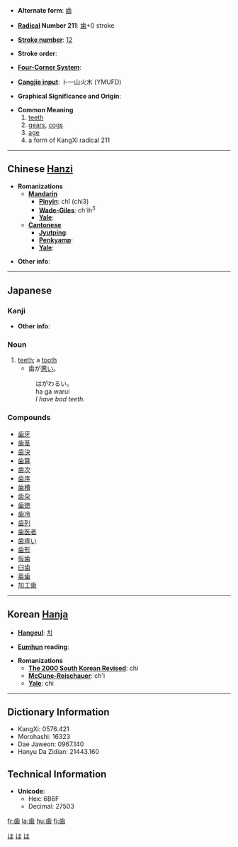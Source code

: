 * '''Alternate form''': [[齒]]

* '''[[Wiktionary:Chinese radical index| Radical]] Number 211''': [[Wiktionary:Chinese radical index 齒|歯]]+0 stroke

* '''[[Wiktionary:Chinese total strokes index|Stroke number]]''': [[Wiktionary:Chinese total strokes index 12|12]]

* '''Stroke order''': 

* '''[[Wiktionary:Chinese four corner index|Four-Corner System]]''': 

* '''[[Wiktionary:Chinese Cangjie index|Cangjie input]]''': 卜一山火木 (YMUFD)

* '''Graphical Significance and Origin''': 

* '''Common Meaning'''
*# [[teeth]]
*# [[gear]]s, [[cog]]s
*# [[age]]
*# a form of KangXi radical 211

----

== Chinese [[Hanzi]] ==

* '''Romanizations'''
** '''[[Mandarin]]'''
*** '''[[Pinyin]]''': chǐ (chi3)
*** '''[[Wade-Giles]]''': ch'ih<sup>3</sup>
*** '''[[Yale]]''': 
** '''[[Cantonese]]'''
*** '''[[Jyutping]]''':
*** '''[[Penkyamp]]''': 
*** '''[[Yale]]''': 

* '''Other info''': 

----

== Japanese ==
[[Category:1000_Japanese_basic_words|は]]


[[Category:Japanese language|は]]
[[Category:Japanese nouns|は]]

=== Kanji ===
{{kanji
|[[し]] (shi)
|[[は]] (ha), [[よわい]] (yowai), [[よわいする]] (yowaisuru)
|rs=齒00|grade=3}}
* '''Other info''':  

=== Noun ===
{{janoun|は|ha}}

#[[teeth]]; a [[tooth]]
#*歯が[[悪い]]。
#:はがわるい。
#:ha ga warui
#:''I have bad teeth.''

=== Compounds ===
*[[歯牙]]
*[[歯茎]]
*[[歯決]]
*[[歯算]]
*[[歯次]]
*[[歯序]]
*[[歯槽]]
*[[歯朶]]
*[[歯徳]]
*[[歯冷]]
*[[歯列]]
* [[歯医者]]
* [[歯痒い]]
* [[歯形]]
* [[仮歯]]
* [[臼歯]]
* [[奥歯]]
* [[加工歯]]

----

== Korean [[Hanja]] ==

* '''[[Hangeul]]''': [[치]]

* '''[[Eumhun]] reading''': 

* '''Romanizations'''
** '''[[The 2000 South Korean Revised Romanization|The 2000 South Korean Revised]]''': chi
** '''[[McCune-Reischauer]]''': ch'i
** '''[[Yale]]''': chi

----

== Dictionary Information ==

* KangXi: 0576.421
* Morohashi: 16323
* Dae Jaweon: 0967.140
* Hanyu Da Zidian: 21443.160

== Technical Information ==

* '''Unicode''':
** Hex: 6B6F
** Decimal: 27503
[[fr:歯]]
[[la:歯]]
[[hu:歯]]
[[fi:歯]]